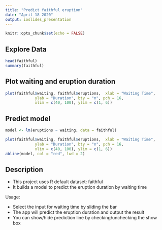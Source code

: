 ```yaml
---
title: "Predict faithful eruption"
date: "April 18 2020"
output: ioslides_presentation
---
```


```r
knitr::opts_chunk$set(echo = FALSE)
```

## Explore Data
```r
head(faithful)
summary(faithful)
```

## Plot waiting and eruption duration
```r
plot(faithful$waiting, faithful$eruptions,  xlab = "Waiting Time", 
             ylab = "Duration", bty = "n", pch = 16,
             xlim = c(40, 100), ylim = c(1, 6))
```

## Predict model 
```r
model <- lm(eruptions ~ waiting, data = faithful)

```

```r
plot(faithful$waiting, faithful$eruptions,  xlab = "Waiting Time", 
             ylab = "Duration", bty = "n", pch = 16,
             xlim = c(40, 100), ylim = c(1, 6))
abline(model, col = "red", lwd = 2)

```

## Description


- This project uses R default dataset: faithful
- It builds a model to predict the eruption duration by waiting time

Usage:

- Select the input for waiting time by sliding the bar
- The app will predict the eruption duration and output the result
- You can show/hide prediction line by checking/unchecking the show box